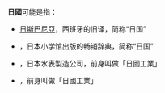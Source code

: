 '''日國'''可能是指：

* [[日斯巴尼亞|日斯巴尼亞]]，西班牙的旧译，简称“日国”
* {{tsl|ja|日本国語大辞典|日本國語大辭典}}，日本小学馆出版的畅销辞典，简称“日国”
* {{tsl|ja|ニッコク|日國株式會社}}，日本水表製造公司，前身叫做「日國工業」
* {{tsl|ja|日産車体|日產車體}}，前身叫做「日國工業」

{{消歧义|Cat=二字消歧义}}